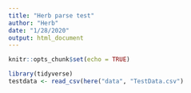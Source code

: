 ```yaml
---
title: "Herb parse test"
author: "Herb"
date: "1/28/2020"
output: html_document
---
```


```r
knitr::opts_chunk$set(echo = TRUE)

library(tidyverse)
testdata <- read_csv(here("data", "TestData.csv")
```
